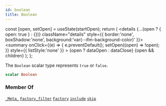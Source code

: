 ```yaml
---
id: boolean
title: Boolean
---
```









  const [open, setOpen] = useState(startOpen);
  return (
    <details {...(open ? { open: true } : {})} className="details" style={{ border:'none', boxShadow:'none', background:'var(--ifm-background-color)' }}>
      <summary
        onClick={(e) => {
          e.preventDefault();
          setOpen((open) => !open);
        }}
        style={{ listStyle:'none' }}
      >
      {open ? dataOpen : dataClose}
      </summary>
      {open && children}
    </details>
  );
};








The `Boolean` scalar type represents `true` or `false`.


```graphql
scalar Boolean
```








### Member Of

[`_Meta_`](/docs/subgraph-generated/types/objects/meta)  <Badge class="badge badge--secondary" text="object"/><Bullet />[`Factory_filter`](/docs/subgraph-generated/types/inputs/factory-filter)  <Badge class="badge badge--secondary" text="input"/><Bullet />[`Factory`](/docs/subgraph-generated/types/objects/factory)  <Badge class="badge badge--secondary" text="object"/><Bullet />[`include`](/docs/subgraph-generated/api/directives/include)  <Badge class="badge badge--secondary" text="directive"/><Bullet />[`skip`](/docs/subgraph-generated/api/directives/skip)  <Badge class="badge badge--secondary" text="directive"/>

